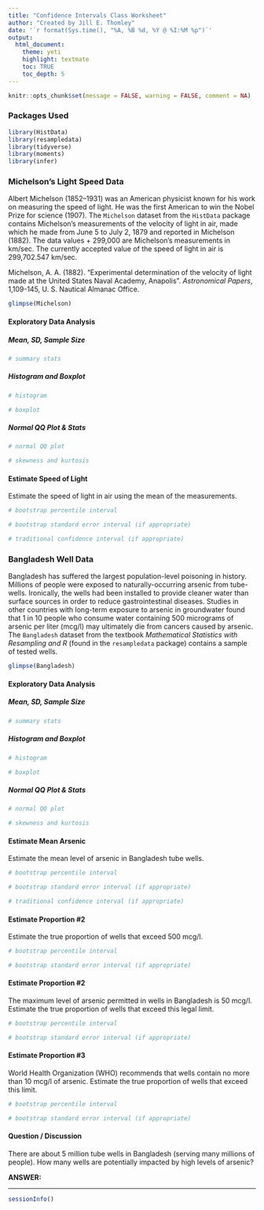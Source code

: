 ```yaml
---
title: "Confidence Intervals Class Worksheet"
author: "Created by Jill E. Thomley"
date: '`r format(Sys.time(), "%A, %B %d, %Y @ %I:%M %p")`'
output: 
  html_document: 
    theme: yeti
    highlight: textmate
    toc: TRUE
    toc_depth: 5
---
```


```r
knitr::opts_chunk$set(message = FALSE, warning = FALSE, comment = NA)
```

### Packages Used

```r
library(HistData)
library(resampledata)
library(tidyverse)
library(moments)
library(infer)
```


### Michelson's Light Speed Data

Albert Michelson (1852–1931) was an American physicist known for his work on measuring the speed of light. He was the first American to win the Nobel Prize for science (1907). The `Michelson` dataset from the `HistData` package contains Michelson's measurements of the velocity of light in air, made which he made from June 5 to July 2, 1879 and reported in Michelson (1882). The data values + 299,000 are Michelson's measurements in km/sec. The currently accepted value of the speed of light in air is 299,702.547 km/sec.

Michelson, A. A. (1882). "Experimental determination of the velocity of light made at the United States Naval Academy, Anapolis". *Astronomical Papers*, 1,109-145, U. S. Nautical Almanac Office.

```r
glimpse(Michelson)
```

#### Exploratory Data Analysis

##### Mean, SD, Sample Size

```r
# summary stats

```

##### Histogram and Boxplot

```r
# histogram

```

```r
# boxplot

```

##### Normal QQ Plot & Stats

```r
# normal QQ plot

```

```r
# skewness and kurtosis

```

#### Estimate Speed of Light

Estimate the speed of light in air using the mean of the measurements.

```r
# bootstrap percentile interval

```

```r
# bootstrap standard error interval (if appropriate)

```

```r
# traditional confidence interval (if appropriate)

```


### Bangladesh Well Data

Bangladesh has suffered the largest population-level poisoning in history. Millions of people were exposed to naturally-occurring arsenic from tube-wells. Ironically, the wells had been installed to provide cleaner water than surface sources in order to reduce gastrointestinal diseases. Studies in other countries with long-term exposure to arsenic in groundwater found that 1 in 10 people who consume water containing 500 micrograms of arsenic per liter (mcg/l) may ultimately die from cancers caused by arsenic. The `Bangladesh` dataset from the textbook *Mathematical Statistics with Resampling and R* (found in the `resampledata` package) contains a sample of tested wells.

```r
glimpse(Bangladesh)
```

#### Exploratory Data Analysis

##### Mean, SD, Sample Size

```r
# summary stats

```

##### Histogram and Boxplot

```r
# histogram

```

```r
# boxplot

```

##### Normal QQ Plot & Stats

```r
# normal QQ plot

```

```r
# skewness and kurtosis

```

#### Estimate Mean Arsenic

Estimate the mean level of arsenic in Bangladesh tube wells.

```r
# bootstrap percentile interval

```

```r
# bootstrap standard error interval (if appropriate)

```

```r
# traditional confidence interval (if appropriate)

```

#### Estimate Proportion #2

Estimate the true proportion of wells that exceed 500 mcg/l.

```r
# bootstrap percentile interval

```

```r
# bootstrap standard error interval (if appropriate)

```

#### Estimate Proportion #2

The maximum level of arsenic permitted in wells in Bangladesh is 50 mcg/l. Estimate the true proportion of wells that exceed this legal limit.

```r
# bootstrap percentile interval

```

```r
# bootstrap standard error interval (if appropriate)

```

#### Estimate Proportion #3

World Health Organization (WHO) recommends that wells contain no more than 10 mcg/l of arsenic. Estimate the true proportion of wells that exceed this limit.

```r
# bootstrap percentile interval

```

```r
# bootstrap standard error interval (if appropriate)

```

#### Question / Discussion

There are about 5 million tube wells in Bangladesh (serving many millions of people). How many wells are potentially impacted by high levels of arsenic?

**ANSWER:**


***
```r
sessionInfo()
```

